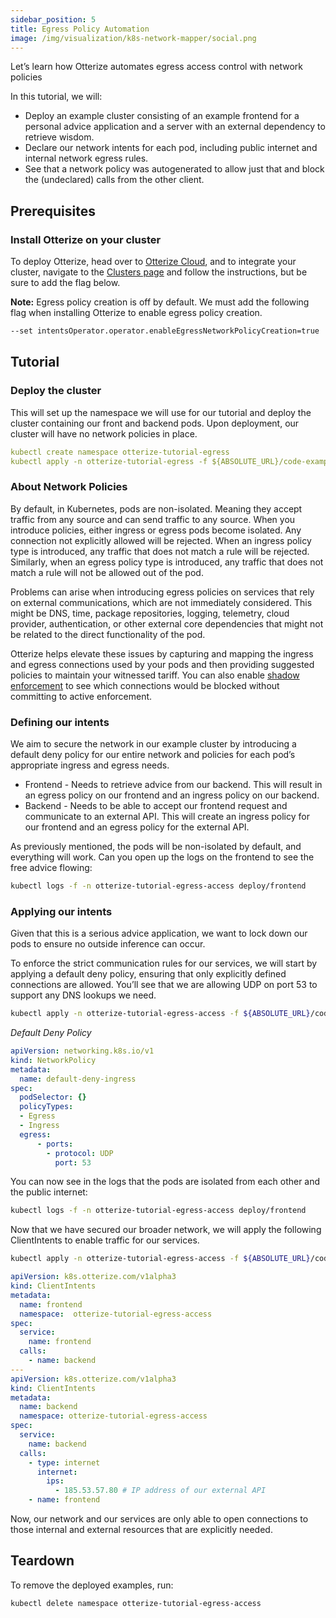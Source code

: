 ```yaml
---
sidebar_position: 5
title: Egress Policy Automation
image: /img/visualization/k8s-network-mapper/social.png
---
```

Let’s learn how Otterize automates egress access control with network policies

In this tutorial, we will:

- Deploy an example cluster consisting of an example frontend for a personal advice application and a server with an external dependency to retrieve wisdom.
- Declare our network intents for each pod, including public internet and internal network egress rules.
- See that a network policy was autogenerated to allow just that and block the (undeclared) calls from the other client.

## Prerequisites
### Install Otterize on your cluster
To deploy Otterize, head over to [Otterize Cloud](https://app.otterize.com/), and to integrate your cluster, navigate to the [Clusters page](https://app.otterize.com/clusters) and follow the instructions, but be sure to add the flag below.

**Note:**  Egress policy creation is off by default. We must add the following flag when installing Otterize to enable egress policy creation.
```bash
--set intentsOperator.operator.enableEgressNetworkPolicyCreation=true
```

## Tutorial
### Deploy the cluster

This will set up the namespace we will use for our tutorial and deploy the cluster containing our front and backend pods. Upon deployment, our cluster will have no network policies in place.

```yaml
kubectl create namespace otterize-tutorial-egress
kubectl apply -n otterize-tutorial-egress -f ${ABSOLUTE_URL}/code-examples/network-egress/all.yaml
```

### About Network Policies

By default, in Kubernetes, pods are non-isolated. Meaning they accept traffic from any source and can send traffic to any source. When you introduce policies, either ingress or egress pods become isolated. Any connection not explicitly allowed will be rejected. When an ingress policy type is introduced, any traffic that does not match a rule will be rejected. Similarly, when an egress policy type is introduced, any traffic that does not match a rule will not be allowed out of the pod.

Problems can arise when introducing egress policies on services that rely on external communications, which are not immediately considered. This might be DNS, time, package repositories, logging, telemetry, cloud provider, authentication, or other external core dependencies that might not be related to the direct functionality of the pod.

Otterize helps elevate these issues by capturing and mapping the ingress and egress connections used by your pods and then providing suggested policies to maintain your witnessed tariff. You can also enable [shadow enforcement](/reference/shadow-vs-active-enforcement) to see which connections would be blocked without committing to active enforcement.

### Defining our intents

We aim to secure the network in our example cluster by introducing a default deny policy for our entire network and policies for each pod’s appropriate ingress and egress needs.

* Frontend - Needs to retrieve advice from our backend. This will result in an egress policy on our frontend and an ingress policy on our backend.
* Backend - Needs to be able to accept our frontend request and communicate to an external API. This will create an ingress policy for our frontend and an egress policy for the external API.

As previously mentioned, the pods will be non-isolated by default, and everything will work. Can you open up the logs on the frontend to see the free advice flowing:

```bash
kubectl logs -f -n otterize-tutorial-egress-access deploy/frontend
```

### Applying our intents

Given that this is a serious advice application, we want to lock down our pods to ensure no outside inference can occur.

To enforce the strict communication rules for our services, we will start by applying a default deny policy, ensuring that only explicitly defined connections are allowed.  You’ll see that we are allowing UDP on port 53 to support any DNS lookups we need.

```bash
kubectl apply -n otterize-tutorial-egress-access -f ${ABSOLUTE_URL}/code-examples/egress-access-control/default-deny-policy.yaml
```

*Default Deny Policy*
```yaml
apiVersion: networking.k8s.io/v1
kind: NetworkPolicy
metadata:
  name: default-deny-ingress
spec:
  podSelector: {}
  policyTypes:
  - Egress
  - Ingress
  egress:
      - ports:
        - protocol: UDP
          port: 53

```


You can now see in the logs that the pods are isolated from each other and the public internet:

```bash
kubectl logs -f -n otterize-tutorial-egress-access deploy/frontend
```

Now that we have secured our broader network, we will apply the following ClientIntents to enable traffic for our services.

```bash
kubectl apply -n otterize-tutorial-egress-access -f ${ABSOLUTE_URL}/code-examples/egress-access-control/intents.yaml
```

```yaml
apiVersion: k8s.otterize.com/v1alpha3
kind: ClientIntents
metadata:
  name: frontend
  namespace:  otterize-tutorial-egress-access
spec:
  service:
    name: frontend
  calls:
    - name: backend
---
apiVersion: k8s.otterize.com/v1alpha3
kind: ClientIntents
metadata:
  name: backend
  namespace: otterize-tutorial-egress-access
spec:
  service:
    name: backend
  calls:
    - type: internet
      internet:
        ips:
          - 185.53.57.80 # IP address of our external API
    - name: frontend
```

Now, our network and our services are only able to open connections to those internal and external resources that are explicitly needed.

## Teardown

To remove the deployed examples, run:

```*bash*
kubectl delete namespace otterize-tutorial-egress-access
```







